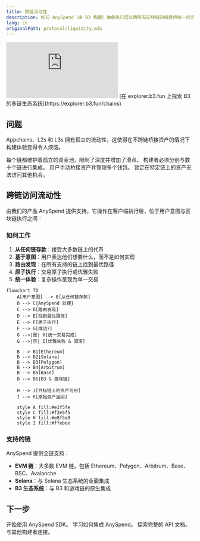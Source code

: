 ```yaml
---
title: 跨链流动性
description: 如何 AnySpend（由 B3 构建）抽象执行层以跨所有区块链网络提供统一的流动性访问权限
lang: cn
originalPath: protocol/liquidity.mdx
---
```

<iframe
   className="w-full aspect-video rounded-xl"
    src="https://customer-gg6qs7nm5ue94t64.cloudflarestream.com/ce7d9cc5f56abe50527c5e726017771d/iframe?muted=true&loop=true&autoplay=true&poster=https%3A%2F%2Fcustomer-gg6qs7nm5ue94t64.cloudflarestream.com%2Fce7d9cc5f56abe50527c5e726017771d%2Fthumbnails%2Fthumbnail.jpg%3Ftime%3D%26height%3D600"
    title="流动性碎片化"
    frameBorder="0"
  allow="accelerometer; autoplay; clipboard-write; encrypted-media; gyroscope; picture-in-picture"
  allowFullScreen
  ></iframe>

<Note>
[在 explorer.b3.fun 上探索 B3 的多链生态系统](https://explorer.b3.fun/chains)
</Note>

## 问题

Appchains、L2s 和 L3s 拥有孤立的流动性，这使得在不跨链桥接资产的情况下构建体验变得令人烦恼。


<CardGroup cols={2}>

<Card title="碎片化的流动性" icon="puzzle-piece">
  每个链都维护着孤立的资金池，限制了深度并增加了滑点。
</Card>

<Card title="复杂的集成" icon="gears">
  构建者必须分别与数十个链进行集成。
</Card>

<Card title="糟糕的用户体验" icon="face-frown">
  用户手动桥接资产并管理多个钱包。
</Card>

<Card title="资本效率低" icon="chart-line-down">
  锁定在特定链上的资产无法访问其他机会。
</Card>

</CardGroup>

## 跨链访问流动性

由我们的产品 AnySpend 提供支持，它操作在客户端执行层，位于用户意图与区块链执行之间：

### 如何工作

1. **从任何链存款**：接受大多数链上的代币
2. **基于意图**：用户表达他们想要什么，而不是如何实现
3. **路由发现**：在所有支持的链上找到最优路径
4. **原子执行**：交易原子执行或优雅失败
5. **统一体验**：复杂操作呈现为单一交易

```mermaid
flowchart TD
    A[用户意图] --> B[从任何链存款]
    B --> C{AnySpend 处理}
    C --> D[路由发现]
    D --> E[找到最优路径]
    E --> F[原子执行]
    F --> G[成功?]
    G -->|是| H[统一交易完成]
    G -->|否| I[优雅失败 & 回滚]
    
    B --> B1[Ethereum]
    B --> B2[Solana]
    B --> B3[Polygon]
    B --> B4[Arbitrum]
    B --> B5[Base]
    B --> B6[B3 & 游戏链]
    
    H --> J[目标链上的资产可用]
    I --> K[原始资产返回]
    
    style A fill:#e1f5fe
    style C fill:#f3e5f5
    style H fill:#e8f5e8
    style I fill:#ffebee
```

### 支持的链

AnySpend 提供全链支持：

- **EVM 链**：大多数 EVM 链，包括 Ethereum、Polygon、Arbitrum、Base、BSC、Avalanche
- **Solana**：与 Solana 生态系统的全面集成
- **B3 生态系统**：与 B3 和游戏链的原生集成

## 下一步

<CardGroup cols={2}>

<Card title="尝试 AnySpend" icon="rocket" href="/anyspend/introduction">
  开始使用 AnySpend SDK。
</Card>

<Card title="集成指南" icon="book" href="/anyspend/installation">
  学习如何集成 AnySpend。
</Card>

<Card title="API 参考" icon="code" href="/anyspend/api-reference/introduction">
  探索完整的 API 文档。
</Card>

<Card title="加入 Discord" icon="discord" href="https://discord.gg/b3dotfun">
  与其他构建者连接。
</Card>

</CardGroup>
